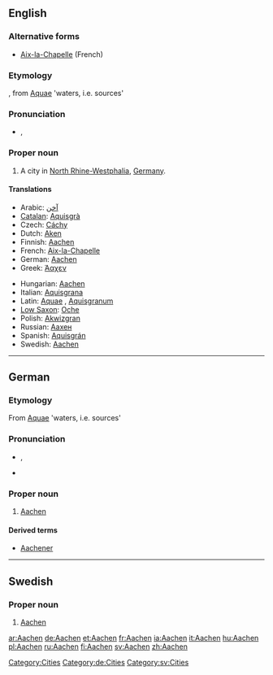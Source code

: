 {{wikipedia}}
==English==

===Alternative forms===
* [[Aix-la-Chapelle]] (French)

===Etymology===
{{etyl|de}}, from {{etyl|la}} [[Aquae]] 'waters, i.e. sources'

===Pronunciation===
* {{IPA|/'ɑːkən/}}, {{SAMPA|/"A:k@n/}}

===Proper noun===
{{infl|en|proper noun}}

# A city in [[North Rhine-Westphalia]], [[Germany]].

====Translations====
{{trans-top|city in North Rhine-Westphalia}}
* Arabic: [[آخن]]
* [[Catalan]]: [[Aquisgrà]]
* Czech: [[Cáchy]]
* Dutch: [[Aken]]
* Finnish: [[#Finnish|Aachen]]
* French: [[Aix-la-Chapelle]]
* German: [[#German|Aachen]]
* Greek: [[Άαχεν]]
{{trans-mid}}
* Hungarian: [[#Hungarian|Aachen]]
* Italian: [[Aquisgrana]]
* Latin: [[Aquae]] {{p}}, [[Aquisgranum]] {{n}}
* [[Low Saxon]]: [[Oche]]
* Polish: [[Akwizgran]]
* Russian: [[Aaxeн]] {{m}}
* Spanish: [[Aquisgrán]]
* Swedish: [[#Swedish|Aachen]]
{{trans-bottom}}

[[Category:Cities]]

----

==German==

===Etymology===
From {{etyl|la}} [[Aquae]] 'waters, i.e. sources'

===Pronunciation===
* {{IPA|/ˈaːxən/|lang=de}}, {{SAMPA|/"a:x@n/|lang=de}}
* {{audio|De-Aachen.ogg|Audio}}

===Proper noun===
{{de-proper noun-n|genitive=Aachens}}

# [[#English|Aachen]]

====Derived terms====
* [[Aachener]]

[[Category:de:Cities]]

----

==Swedish==

===Proper noun===
{{infl|sv|proper noun}}

# [[#English|Aachen]]

[[Category:sv:Cities]]

[[ar:Aachen]]
[[de:Aachen]]
[[et:Aachen]]
[[fr:Aachen]]
[[ia:Aachen]]
[[it:Aachen]]
[[hu:Aachen]]
[[pl:Aachen]]
[[ru:Aachen]]
[[fi:Aachen]]
[[sv:Aachen]]
[[zh:Aachen]]
